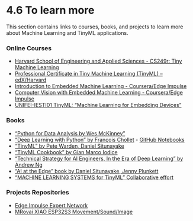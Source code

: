 # 4.6 To learn more {.unnumbered}

This section contains links to courses, books, and projects to learn more about Machine Learning and TinyML applications. 

### Online Courses

-   [Harvard School of Engineering and Applied Sciences - CS249r: Tiny Machine Learning](https://sites.google.com/g.harvard.edu/tinyml/home)
-   [Professional Certificate in Tiny Machine Learning (TinyML) -- edX/Harvard](https://www.edx.org/professional-certificate/harvardx-tiny-machine-learning)
-   [Introduction to Embedded Machine Learning - Coursera/Edge Impulse](https://www.coursera.org/learn/introduction-to-embedded-machine-learning)
-   [Computer Vision with Embedded Machine Learning - Coursera/Edge Impulse](https://www.coursera.org/learn/computer-vision-with-embedded-machine-learning)
-   [UNIFEI-IESTI01 TinyML: "Machine Learning for Embedding Devices"](https://github.com/Mjrovai/UNIFEI-IESTI01-TinyML-2023.1)

### Books

-   ["Python for Data Analysis by Wes McKinney"](https://wesmckinney.com/book/)
-   ["Deep Learning with Python" by François Chollet](https://www.manning.com/books/deep-learning-with-python) - [GitHub Notebooks](https://github.com/fchollet/deep-learning-with-python-notebooks)
-   ["TinyML" by Pete Warden, Daniel Situnayake](https://www.oreilly.com/library/view/tinyml/9781492052036/)
-   ["TinyML Cookbook" by Gian Marco Iodice](https://github.com/PacktPublishing/TinyML-Cookbook)
-   ["Technical Strategy for AI Engineers, In the Era of Deep Learning" by Andrew Ng](https://github.com/ajaymache/machine-learning-yearning/blob/master/full%20book/machine-learning-yearning.pdf)
-   ["AI at the Edge" book by Daniel Situnayake, Jenny Plunkett](https://www.oreilly.com/library/view/ai-at-the/9781098120191/)
-   ["MACHINE LEARNING SYSTEMS for TinyML" Collaborative effort](https://harvard-edge.github.io/cs249r_book/)

### Projects Repositories

-   [Edge Impulse Expert Network](https://docs.edgeimpulse.com/experts/)
-   [MRovai XIAO ESP32S3 Movement/Sound/Image](https://github.com/Mjrovai/XIAO-ESP32S3-Sense) 
